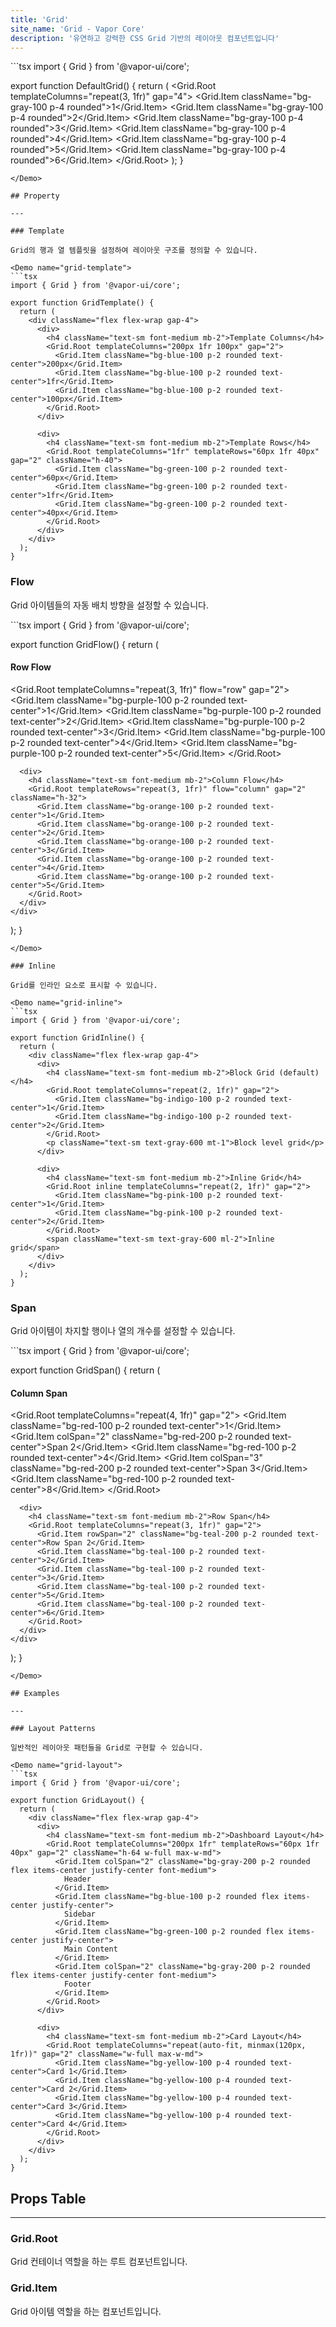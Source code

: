 ```yaml
---
title: 'Grid'
site_name: 'Grid - Vapor Core'
description: '유연하고 강력한 CSS Grid 기반의 레이아웃 컴포넌트입니다'
---
```


<Demo name="default-grid">
```tsx
import { Grid } from '@vapor-ui/core';

export function DefaultGrid() {
  return (
    <Grid.Root templateColumns="repeat(3, 1fr)" gap="4">
      <Grid.Item className="bg-gray-100 p-4 rounded">1</Grid.Item>
      <Grid.Item className="bg-gray-100 p-4 rounded">2</Grid.Item>
      <Grid.Item className="bg-gray-100 p-4 rounded">3</Grid.Item>
      <Grid.Item className="bg-gray-100 p-4 rounded">4</Grid.Item>
      <Grid.Item className="bg-gray-100 p-4 rounded">5</Grid.Item>
      <Grid.Item className="bg-gray-100 p-4 rounded">6</Grid.Item>
    </Grid.Root>
  );
}
```
</Demo>

## Property

---

### Template

Grid의 행과 열 템플릿을 설정하여 레이아웃 구조를 정의할 수 있습니다.

<Demo name="grid-template">
```tsx
import { Grid } from '@vapor-ui/core';

export function GridTemplate() {
  return (
    <div className="flex flex-wrap gap-4">
      <div>
        <h4 className="text-sm font-medium mb-2">Template Columns</h4>
        <Grid.Root templateColumns="200px 1fr 100px" gap="2">
          <Grid.Item className="bg-blue-100 p-2 rounded text-center">200px</Grid.Item>
          <Grid.Item className="bg-blue-100 p-2 rounded text-center">1fr</Grid.Item>
          <Grid.Item className="bg-blue-100 p-2 rounded text-center">100px</Grid.Item>
        </Grid.Root>
      </div>
      
      <div>
        <h4 className="text-sm font-medium mb-2">Template Rows</h4>
        <Grid.Root templateColumns="1fr" templateRows="60px 1fr 40px" gap="2" className="h-40">
          <Grid.Item className="bg-green-100 p-2 rounded text-center">60px</Grid.Item>
          <Grid.Item className="bg-green-100 p-2 rounded text-center">1fr</Grid.Item>
          <Grid.Item className="bg-green-100 p-2 rounded text-center">40px</Grid.Item>
        </Grid.Root>
      </div>
    </div>
  );
}
```
</Demo>

### Flow

Grid 아이템들의 자동 배치 방향을 설정할 수 있습니다.

<Demo name="grid-flow">
```tsx
import { Grid } from '@vapor-ui/core';

export function GridFlow() {
  return (
    <div className="flex flex-wrap gap-4">
      <div>
        <h4 className="text-sm font-medium mb-2">Row Flow</h4>
        <Grid.Root templateColumns="repeat(3, 1fr)" flow="row" gap="2">
          <Grid.Item className="bg-purple-100 p-2 rounded text-center">1</Grid.Item>
          <Grid.Item className="bg-purple-100 p-2 rounded text-center">2</Grid.Item>
          <Grid.Item className="bg-purple-100 p-2 rounded text-center">3</Grid.Item>
          <Grid.Item className="bg-purple-100 p-2 rounded text-center">4</Grid.Item>
          <Grid.Item className="bg-purple-100 p-2 rounded text-center">5</Grid.Item>
        </Grid.Root>
      </div>
      
      <div>
        <h4 className="text-sm font-medium mb-2">Column Flow</h4>
        <Grid.Root templateRows="repeat(3, 1fr)" flow="column" gap="2" className="h-32">
          <Grid.Item className="bg-orange-100 p-2 rounded text-center">1</Grid.Item>
          <Grid.Item className="bg-orange-100 p-2 rounded text-center">2</Grid.Item>
          <Grid.Item className="bg-orange-100 p-2 rounded text-center">3</Grid.Item>
          <Grid.Item className="bg-orange-100 p-2 rounded text-center">4</Grid.Item>
          <Grid.Item className="bg-orange-100 p-2 rounded text-center">5</Grid.Item>
        </Grid.Root>
      </div>
    </div>
  );
}
```
</Demo>

### Inline

Grid를 인라인 요소로 표시할 수 있습니다.

<Demo name="grid-inline">
```tsx
import { Grid } from '@vapor-ui/core';

export function GridInline() {
  return (
    <div className="flex flex-wrap gap-4">
      <div>
        <h4 className="text-sm font-medium mb-2">Block Grid (default)</h4>
        <Grid.Root templateColumns="repeat(2, 1fr)" gap="2">
          <Grid.Item className="bg-indigo-100 p-2 rounded text-center">1</Grid.Item>
          <Grid.Item className="bg-indigo-100 p-2 rounded text-center">2</Grid.Item>
        </Grid.Root>
        <p className="text-sm text-gray-600 mt-1">Block level grid</p>
      </div>
      
      <div>
        <h4 className="text-sm font-medium mb-2">Inline Grid</h4>
        <Grid.Root inline templateColumns="repeat(2, 1fr)" gap="2">
          <Grid.Item className="bg-pink-100 p-2 rounded text-center">1</Grid.Item>
          <Grid.Item className="bg-pink-100 p-2 rounded text-center">2</Grid.Item>
        </Grid.Root>
        <span className="text-sm text-gray-600 ml-2">Inline grid</span>
      </div>
    </div>
  );
}
```
</Demo>

### Span

Grid 아이템이 차지할 행이나 열의 개수를 설정할 수 있습니다.

<Demo name="grid-span">
```tsx
import { Grid } from '@vapor-ui/core';

export function GridSpan() {
  return (
    <div className="flex flex-wrap gap-4">
      <div>
        <h4 className="text-sm font-medium mb-2">Column Span</h4>
        <Grid.Root templateColumns="repeat(4, 1fr)" gap="2">
          <Grid.Item className="bg-red-100 p-2 rounded text-center">1</Grid.Item>
          <Grid.Item colSpan="2" className="bg-red-200 p-2 rounded text-center">Span 2</Grid.Item>
          <Grid.Item className="bg-red-100 p-2 rounded text-center">4</Grid.Item>
          <Grid.Item colSpan="3" className="bg-red-200 p-2 rounded text-center">Span 3</Grid.Item>
          <Grid.Item className="bg-red-100 p-2 rounded text-center">8</Grid.Item>
        </Grid.Root>
      </div>
      
      <div>
        <h4 className="text-sm font-medium mb-2">Row Span</h4>
        <Grid.Root templateColumns="repeat(3, 1fr)" gap="2">
          <Grid.Item rowSpan="2" className="bg-teal-200 p-2 rounded text-center">Row Span 2</Grid.Item>
          <Grid.Item className="bg-teal-100 p-2 rounded text-center">2</Grid.Item>
          <Grid.Item className="bg-teal-100 p-2 rounded text-center">3</Grid.Item>
          <Grid.Item className="bg-teal-100 p-2 rounded text-center">5</Grid.Item>
          <Grid.Item className="bg-teal-100 p-2 rounded text-center">6</Grid.Item>
        </Grid.Root>
      </div>
    </div>
  );
}
```
</Demo>

## Examples

---

### Layout Patterns

일반적인 레이아웃 패턴들을 Grid로 구현할 수 있습니다.

<Demo name="grid-layout">
```tsx
import { Grid } from '@vapor-ui/core';

export function GridLayout() {
  return (
    <div className="flex flex-wrap gap-4">
      <div>
        <h4 className="text-sm font-medium mb-2">Dashboard Layout</h4>
        <Grid.Root templateColumns="200px 1fr" templateRows="60px 1fr 40px" gap="2" className="h-64 w-full max-w-md">
          <Grid.Item colSpan="2" className="bg-gray-200 p-2 rounded flex items-center justify-center font-medium">
            Header
          </Grid.Item>
          <Grid.Item className="bg-blue-100 p-2 rounded flex items-center justify-center">
            Sidebar
          </Grid.Item>
          <Grid.Item className="bg-green-100 p-2 rounded flex items-center justify-center">
            Main Content
          </Grid.Item>
          <Grid.Item colSpan="2" className="bg-gray-200 p-2 rounded flex items-center justify-center font-medium">
            Footer
          </Grid.Item>
        </Grid.Root>
      </div>
      
      <div>
        <h4 className="text-sm font-medium mb-2">Card Layout</h4>
        <Grid.Root templateColumns="repeat(auto-fit, minmax(120px, 1fr))" gap="2" className="w-full max-w-md">
          <Grid.Item className="bg-yellow-100 p-4 rounded text-center">Card 1</Grid.Item>
          <Grid.Item className="bg-yellow-100 p-4 rounded text-center">Card 2</Grid.Item>
          <Grid.Item className="bg-yellow-100 p-4 rounded text-center">Card 3</Grid.Item>
          <Grid.Item className="bg-yellow-100 p-4 rounded text-center">Card 4</Grid.Item>
        </Grid.Root>
      </div>
    </div>
  );
}
```
</Demo>

## Props Table

---

### Grid.Root

Grid 컨테이너 역할을 하는 루트 컴포넌트입니다.

<ComponentPropsTable file="grid" section="props" />

### Grid.Item

Grid 아이템 역할을 하는 컴포넌트입니다.

<ComponentPropsTable file="grid" section="subComponentProps" />
